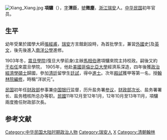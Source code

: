 [[File:Xiang_Xiang.jpg|thumb]]
'''項驤'''（{{bd|1880年||1944年|catIdx=X}}），[[表字|字]]'''渭臣'''，[[號|號]]'''微塵'''，[[浙江|浙江]][[瑞安|瑞安]]人。[[中华民国|中华民国]]初年官员。

==生平==
幼年受業於國學大師[[張經甫|張經甫]]，[[瑞安|瑞安]]方言館創設時，為首批學生，兼習[[外國|外國]]史]及[[英文|英文]]，後先後進入[[南洋公學|南洋公學]]進修。

1903年冬，[[震旦學院|震旦學院]](復旦大學前身)主辦[[馬相伯|馬相伯]]邀項驤來院主持校政。嗣後又約[[于右任|于右任]]來震旦學院， 1905年，他赴[[美國|美國]][[哥倫比亞大學|哥倫比亞大學]]經濟系深造，四年後獲[[政治經濟學|政治經濟學]][[碩士|碩士]]歸國，參加[[清廷|清廷]]留學生[[廷試|廷試]]，得中[[進士|進士]]。次年[[殿試|殿試]]獲甲等第一名，授[[翰林院編修|翰林院編修]]，時稱“洋狀元”。

[[中華民國|民国]]初年任[[财政部|财政部]]参事兼[[中国银行|中国银行]]监督，历升盐务署[[参议|参议]]，[[财政部|财政部]][[次长|次长]]、盐务署署长、盐务稽核所总办等职。[[中華民國|民國]]11年12月至12年1月，12年10月至13年11月，項驤兩度擔任財政部次長。

==参考文献==
{{reflist}}

{{宣統元年游學畢業進士}}
[[Category:中华民国大陆时期政治人物|Category:中华民国大陆时期政治人物]]
[[Category:瑞安人|Category:瑞安人]]
[[Category:项姓|X]]
[[Category:清朝翰林|Category:清朝翰林]]